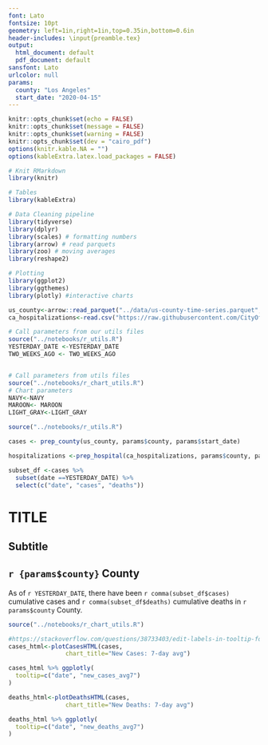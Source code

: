 ```yaml
---
font: Lato
fontsize: 10pt
geometry: left=1in,right=1in,top=0.35in,bottom=0.6in
header-includes: \input{preamble.tex}
output:
  html_document: default
  pdf_document: default
sansfont: Lato
urlcolor: null
params:
  county: "Los Angeles"
  start_date: "2020-04-15"
---
```


\raggedright



```r
knitr::opts_chunk$set(echo = FALSE)
knitr::opts_chunk$set(message = FALSE)
knitr::opts_chunk$set(warning = FALSE)
knitr::opts_chunk$set(dev = "cairo_pdf")
options(knitr.kable.NA = "")
options(kableExtra.latex.load_packages = FALSE)

# Knit RMarkdown
library(knitr)

# Tables
library(kableExtra)

# Data Cleaning pipeline
library(tidyverse)
library(dplyr)
library(scales) # formatting numbers
library(arrow) # read parquets
library(zoo) # moving averages
library(reshape2)

# Plotting
library(ggplot2)
library(ggthemes)
library(plotly) #interactive charts

```


```r

us_county<-arrow::read_parquet("../data/us-county-time-series.parquet", as_tibble=TRUE)
ca_hospitalizations<-read.csv("https://raw.githubusercontent.com/CityOfLosAngeles/covid19-indicators/master/data/ca-hospital-and-surge-capacity.csv")

# Call parameters from our utils files
source("../notebooks/r_utils.R")
YESTERDAY_DATE <-YESTERDAY_DATE
TWO_WEEKS_AGO <- TWO_WEEKS_AGO


# Call parameters from utils files
source("../notebooks/r_chart_utils.R")
# Chart parameters
NAVY<-NAVY
MAROON<- MAROON
LIGHT_GRAY<-LIGHT_GRAY
```


```r

source("../notebooks/r_utils.R")

cases <- prep_county(us_county, params$county, params$start_date)

hospitalizations <-prep_hospital(ca_hospitalizations, params$county, params$start_date)

```

```r

subset_df <-cases %>% 
  subset(date ==YESTERDAY_DATE) %>%
  select(c("date", "cases", "deaths"))

```

# TITLE

## Subtitle


\clatitle{Daily Coronavirus Report}
\clasubtitle{params$county}
\claauthors{Tiffany Chu}


## `r {params$county}` County

As of `r YESTERDAY_DATE`, there have been `r comma(subset_df$cases)` cumulative cases and `r comma(subset_df$deaths)` cumulative deaths in `r params$county` County.

```r
source("../notebooks/r_chart_utils.R")

#https://stackoverflow.com/questions/38733403/edit-labels-in-tooltip-for-plotly-maps-using-ggplot2-in-r
cases_html<-plotCasesHTML(cases, 
                chart_title="New Cases: 7-day avg")

cases_html %>% ggplotly(
  tooltip=c("date", "new_cases_avg7")
)
```


```r

deaths_html<-plotDeathsHTML(cases, 
                chart_title="New Deaths: 7-day avg")

deaths_html %>% ggplotly(
  tooltip=c("date", "new_deaths_avg7")
)
```

\contactinfo{}